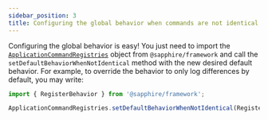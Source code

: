 ```yaml
---
sidebar_position: 3
title: Configuring the global behavior when commands are not identical
---
```


Configuring the global behavior is easy! You just need to import the
[`ApplicationCommandRegistries`][application-command-registry] object from `@sapphire/framework` and call the
`setDefaultBehaviorWhenNotIdentical` method with the new desired default behavior. For example, to override the behavior
to only log differences by default, you may write:

```typescript ts2esm2cjs
import { RegisterBehavior } from '@sapphire/framework';

ApplicationCommandRegistries.setDefaultBehaviorWhenNotIdentical(RegisterBehavior.LogToConsole);
```

[application-command-registry]: ../../../../Documentation/api-framework/classes/ApplicationCommandRegistry
